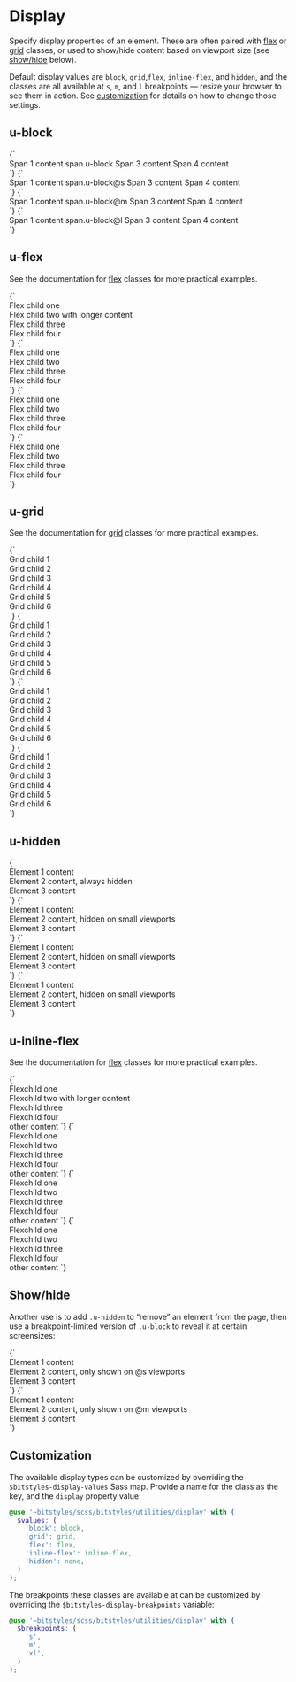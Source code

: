 
<Meta title="Utilities/display" />

# Display

Specify display properties of an element. These are often paired with [flex](/docs/utilities-flex--flex-with-grow-1-child) or [grid](/docs/utilities-grid--u-grid) classes, or used to show/hide content based on viewport size (see [show/hide](#showhide) below).

Default display values are `block`, `grid`,`flex`, `inline-flex`, and `hidden`, and the classes are all available at `s`, `m`, and `l` breakpoints — resize your browser to see them in action. See [customization](#customization) for details on how to change those settings.

## u-block

<Canvas isColumn>
  <Story name="u-block">
    {`
      <div class="u-bg-grayscale-light-1u-padding-m">
        <span class="u-bg-grayscale-light-3 u-padding-xs">Span 1 content</span>
        <span class="u-block u-bg-grayscale-light-3 u-padding-xs">span.u-block</span>
        <span class="u-bg-grayscale-light-3 u-padding-xs">Span 3 content</span>
        <span class="u-bg-grayscale-light-3 u-padding-xs">Span 4 content</span>
      </div>
    `}
  </Story>
</Canvas>

<Canvas isColumn>
  <Story name="u-block@s">
    {`
      <div class="u-bg-grayscale-light-1u-padding-m">
        <span class="u-bg-grayscale-light-3 u-padding-xs">Span 1 content</span>
        <span class="u-block@s u-bg-grayscale-light-3 u-padding-xs">span.u-block@s</span>
        <span class="u-bg-grayscale-light-3 u-padding-xs">Span 3 content</span>
        <span class="u-bg-grayscale-light-3 u-padding-xs">Span 4 content</span>
      </div>
    `}
  </Story>
  <Story name="u-block@m">
    {`
      <div class="u-bg-grayscale-light-1u-padding-m">
        <span class="u-bg-grayscale-light-3 u-padding-xs">Span 1 content</span>
        <span class="u-block@m u-bg-grayscale-light-3 u-padding-xs">span.u-block@m</span>
        <span class="u-bg-grayscale-light-3 u-padding-xs">Span 3 content</span>
        <span class="u-bg-grayscale-light-3 u-padding-xs">Span 4 content</span>
      </div>
    `}
  </Story>
  <Story name="u-block@l">
    {`
      <div class="u-bg-grayscale-light-1u-padding-m">
        <span class="u-bg-grayscale-light-3 u-padding-xs">Span 1 content</span>
        <span class="u-block@l u-bg-grayscale-light-3 u-padding-xs">span.u-block@l</span>
        <span class="u-bg-grayscale-light-3 u-padding-xs">Span 3 content</span>
        <span class="u-bg-grayscale-light-3 u-padding-xs">Span 4 content</span>
      </div>
    `}
  </Story>
</Canvas>

## u-flex

See the documentation for [flex](/docs/utilities-flex--flex-with-grow-1-child) classes for more practical examples.

<Canvas isColumn>
  <Story name="u-flex">
    {`
      <div class="u-flex u-padding-m u-bg-grayscale-light">
        <div class="a-card u-bg-grayscale-light-3">Flex child one</div>
        <div class="a-card u-bg-grayscale-light-3">Flex child two with longer content</div>
        <div class="a-card u-bg-grayscale-light-3">Flex child three</div>
        <div class="a-card u-bg-grayscale-light-3">Flex child four</div>
      </div>
    `}
  </Story>
</Canvas>

<Canvas isColumn>
  <Story name="u-flex@s">
    {`
      <div class="u-flex@s u-padding-m u-bg-grayscale-light">
        <div class="a-card u-bg-grayscale-light-3">Flex child one</div>
        <div class="a-card u-bg-grayscale-light-3">Flex child two</div>
        <div class="a-card u-bg-grayscale-light-3">Flex child three</div>
        <div class="a-card u-bg-grayscale-light-3">Flex child four</div>
      </div>
    `}
  </Story>
  <Story name="u-flex@m">
    {`
      <div class="u-flex@m u-padding-m u-bg-grayscale-light">
        <div class="a-card u-bg-grayscale-light-3">Flex child one</div>
        <div class="a-card u-bg-grayscale-light-3">Flex child two</div>
        <div class="a-card u-bg-grayscale-light-3">Flex child three</div>
        <div class="a-card u-bg-grayscale-light-3">Flex child four</div>
      </div>
    `}
  </Story>
  <Story name="u-flex@l">
    {`
      <div class="u-flex@l u-padding-m u-bg-grayscale-light">
        <div class="a-card u-bg-grayscale-light-3">Flex child one</div>
        <div class="a-card u-bg-grayscale-light-3">Flex child two</div>
        <div class="a-card u-bg-grayscale-light-3">Flex child three</div>
        <div class="a-card u-bg-grayscale-light-3">Flex child four</div>
      </div>
    `}
  </Story>
</Canvas>

## u-grid

See the documentation for [grid](/docs/utilities-grid--u-grid) classes for more practical examples.

<Canvas isColumn>
  <Story name="u-grid">
    {`
      <div class="u-grid u-gap-l u-padding-m u-bg-grayscale-light">
        <div class="u-bg-grayscale-light-3 u-padding-m a-card">Grid child 1</div>
        <div class="u-bg-grayscale-light-3 u-padding-m a-card">Grid child 2</div>
        <div class="u-bg-grayscale-light-3 u-padding-m a-card">Grid child 3</div>
        <div class="u-bg-grayscale-light-3 u-padding-m a-card">Grid child 4</div>
        <div class="u-bg-grayscale-light-3 u-padding-m a-card">Grid child 5</div>
        <div class="u-bg-grayscale-light-3 u-padding-m a-card">Grid child 6</div>
      </div>
    `}
  </Story>
</Canvas>

<Canvas isColumn>
  <Story name="u-grid@s">
    {`
      <div class="u-grid@s u-gap-l u-padding-m u-bg-grayscale-light">
        <div class="u-bg-grayscale-light-3 u-padding-m a-card">Grid child 1</div>
        <div class="u-bg-grayscale-light-3 u-padding-m a-card">Grid child 2</div>
        <div class="u-bg-grayscale-light-3 u-padding-m a-card">Grid child 3</div>
        <div class="u-bg-grayscale-light-3 u-padding-m a-card">Grid child 4</div>
        <div class="u-bg-grayscale-light-3 u-padding-m a-card">Grid child 5</div>
        <div class="u-bg-grayscale-light-3 u-padding-m a-card">Grid child 6</div>
      </div>
    `}
  </Story>
  <Story name="u-grid@m">
    {`
      <div class="u-grid@m u-gap-l u-padding-m u-bg-grayscale-light">
        <div class="u-bg-grayscale-light-3 u-padding-m a-card">Grid child 1</div>
        <div class="u-bg-grayscale-light-3 u-padding-m a-card">Grid child 2</div>
        <div class="u-bg-grayscale-light-3 u-padding-m a-card">Grid child 3</div>
        <div class="u-bg-grayscale-light-3 u-padding-m a-card">Grid child 4</div>
        <div class="u-bg-grayscale-light-3 u-padding-m a-card">Grid child 5</div>
        <div class="u-bg-grayscale-light-3 u-padding-m a-card">Grid child 6</div>
      </div>
    `}
  </Story>
  <Story name="u-grid@l">
    {`
      <div class="u-grid@l u-gap-l u-padding-m u-bg-grayscale-light">
        <div class="u-bg-grayscale-light-3 u-padding-m a-card">Grid child 1</div>
        <div class="u-bg-grayscale-light-3 u-padding-m a-card">Grid child 2</div>
        <div class="u-bg-grayscale-light-3 u-padding-m a-card">Grid child 3</div>
        <div class="u-bg-grayscale-light-3 u-padding-m a-card">Grid child 4</div>
        <div class="u-bg-grayscale-light-3 u-padding-m a-card">Grid child 5</div>
        <div class="u-bg-grayscale-light-3 u-padding-m a-card">Grid child 6</div>
      </div>
    `}
  </Story>
</Canvas>

## u-hidden

<Canvas isColumn>
  <Story name="u-hidden">
    {`
      <div class="u-gap-l u-padding-m u-bg-grayscale-light">
        <div class="u-bg-grayscale-light-3 u-padding-m a-card">Element 1 content</div>
        <div class="u-hidden u-bg-grayscale-light-3 u-padding-m a-card">Element 2 content, always hidden</div>
        <div class="u-bg-grayscale-light-3 u-padding-m a-card">Element 3 content</div>
      </div>
    `}
  </Story>
</Canvas>

<Canvas isColumn>
  <Story name="u-hidden@s">
    {`
      <div class="u-gap-l u-padding-m u-bg-grayscale-light">
        <div class="u-bg-grayscale-light-3 u-padding-m a-card">Element 1 content</div>
        <div class="u-hidden@s u-bg-grayscale-light-3 u-padding-m a-card">Element 2 content, hidden on small viewports</div>
        <div class="u-bg-grayscale-light-3 u-padding-m a-card">Element 3 content</div>
      </div>
    `}
  </Story>
  <Story name="u-hidden@m">
    {`
      <div class="u-gap-l u-padding-m u-bg-grayscale-light">
        <div class="u-bg-grayscale-light-3 u-padding-m a-card">Element 1 content</div>
        <div class="u-hidden@m u-bg-grayscale-light-3 u-padding-m a-card">Element 2 content, hidden on small viewports</div>
        <div class="u-bg-grayscale-light-3 u-padding-m a-card">Element 3 content</div>
      </div>
    `}
  </Story>
  <Story name="u-hidden@l">
    {`
      <div class="u-gap-l u-padding-m u-bg-grayscale-light">
        <div class="u-bg-grayscale-light-3 u-padding-m a-card">Element 1 content</div>
        <div class="u-hidden@l u-bg-grayscale-light-3 u-padding-m a-card">Element 2 content, hidden on small viewports</div>
        <div class="u-bg-grayscale-light-3 u-padding-m a-card">Element 3 content</div>
      </div>
    `}
  </Story>
</Canvas>

## u-inline-flex

See the documentation for [flex](/docs/utilities-flex--flex-with-grow-1-child) classes for more practical examples.

<Canvas isColumn>
  <Story name="u-inline-flex">
    {`
      <div class="u-inline-flex u-padding-m u-bg-grayscale-light">
        <div class="a-card u-bg-grayscale-light-3">Flexchild one</div>
        <div class="a-card u-bg-grayscale-light-3">Flexchild two with longer content</div>
        <div class="a-card u-bg-grayscale-light-3">Flexchild three</div>
        <div class="a-card u-bg-grayscale-light-3">Flexchild four</div>
      </div>
      other content
    `}
  </Story>
</Canvas>

<Canvas isColumn>
  <Story name="u-inline-flex@s">
    {`
      <div class="u-inline-flex@s u-padding-m u-bg-grayscale-light">
        <div class="a-card u-bg-grayscale-light-3">Flexchild one</div>
        <div class="a-card u-bg-grayscale-light-3">Flexchild two</div>
        <div class="a-card u-bg-grayscale-light-3">Flexchild three</div>
        <div class="a-card u-bg-grayscale-light-3">Flexchild four</div>
      </div>
      other content
    `}
  </Story>
  <Story name="u-inline-flex@m">
    {`
      <div class="u-inline-flex@m u-padding-m u-bg-grayscale-light">
        <div class="a-card u-bg-grayscale-light-3">Flexchild one</div>
        <div class="a-card u-bg-grayscale-light-3">Flexchild two</div>
        <div class="a-card u-bg-grayscale-light-3">Flexchild three</div>
        <div class="a-card u-bg-grayscale-light-3">Flexchild four</div>
      </div>
      other content
    `}
  </Story>
  <Story name="u-inline-flex@l">
    {`
      <div class="u-inline-flex@l u-padding-m u-bg-grayscale-light">
        <div class="a-card u-bg-grayscale-light-3">Flexchild one</div>
        <div class="a-card u-bg-grayscale-light-3">Flexchild two</div>
        <div class="a-card u-bg-grayscale-light-3">Flexchild three</div>
        <div class="a-card u-bg-grayscale-light-3">Flexchild four</div>
      </div>
      other content
    `}
  </Story>
</Canvas>

## Show/hide

Another use is to add `.u-hidden` to “remove” an element from the page, then use a breakpoint-limited version of `.u-block` to reveal it at certain screensizes:

<Canvas isColumn>
  <Story name="Show only @s">
    {`
      <div class="u-inline-flex@l u-padding-m u-bg-grayscale-light">
        <div class="a-card u-bg-grayscale-light-3">Element 1 content</div>
        <div class="u-hidden u-block@s a-card u-bg-grayscale-light-3">Element 2 content, only shown on @s viewports</div>
        <div class="a-card u-bg-grayscale-light-3">Element 3 content</div>
      </div>
    `}
  </Story>
  <Story name="Show only @m">
    {`
      <div class="u-inline-flex@l u-padding-m u-bg-grayscale-light">
        <div class="a-card u-bg-grayscale-light-3">Element 1 content</div>
        <div class="u-hidden u-block@m a-card u-bg-grayscale-light-3">Element 2 content, only shown on @m viewports</div>
        <div class="a-card u-bg-grayscale-light-3">Element 3 content</div>
      </div>
    `}
  </Story>
</Canvas>

## Customization

The available display types can be customized by overriding the `$bitstyles-display-values` Sass map. Provide a name for the class as the key, and the `display` property value:

```scss
@use '~bitstyles/scss/bitstyles/utilities/display' with (
  $values: (
    'block': block,
    'grid': grid,
    'flex': flex,
    'inline-flex': inline-flex,
    'hidden': none,
  )
);
```

The breakpoints these classes are available at can be customized by overriding the `$bitstyles-display-breakpoints` variable:

```scss
@use '~bitstyles/scss/bitstyles/utilities/display' with (
  $breakpoints: (
    's',
    'm',
    'xl',
  )
);
```
